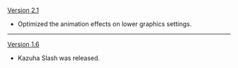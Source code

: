 {{Change History/Header}}
[[Version 2.1]]
*Optimized the animation effects on lower graphics settings.
----
[[Version 1.6]]
*Kazuha Slash was released.